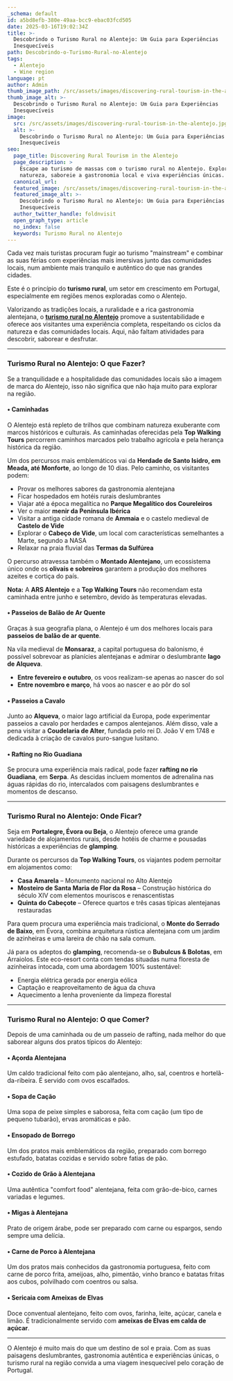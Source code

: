 ```yaml
---
_schema: default
id: a5bd8efb-380e-49aa-bcc9-ebac03fcd505
date: 2025-03-16T19:02:34Z
title: >-
  Descobrindo o Turismo Rural no Alentejo: Um Guia para Experiências
  Inesquecíveis
path: Descobrindo-o-Turismo-Rural-no-Alentejo
tags:
  - Alentejo
  - Wine region
language: pt
author: Admin
thumb_image_path: /src/assets/images/discovering-rural-tourism-in-the-alentejo.jpg
thumb_image_alt: >-
  Descobrindo o Turismo Rural no Alentejo: Um Guia para Experiências
  Inesquecíveis
image:
  src: /src/assets/images/discovering-rural-tourism-in-the-alentejo.jpg
  alt: >-
    Descobrindo o Turismo Rural no Alentejo: Um Guia para Experiências
    Inesquecíveis
seo:
  page_title: Discovering Rural Tourism in the Alentejo
  page_description: >
    Escape ao turismo de massas com o turismo rural no Alentejo. Explore a
    natureza, saboreie a gastronomia local e viva experiências únicas.
  canonical_url:
  featured_image: /src/assets/images/discovering-rural-tourism-in-the-alentejo.jpg
  featured_image_alt: >-
    Descobrindo o Turismo Rural no Alentejo: Um Guia para Experiências
    Inesquecíveis
  author_twitter_handle: foldnvisit
  open_graph_type: article
  no_index: false
  keywords: Turismo Rural no Alentejo
---
```


Cada vez mais turistas procuram fugir ao turismo "mainstream" e combinar as suas
férias com experiências mais imersivas junto das comunidades locais, num
ambiente mais tranquilo e autêntico do que nas grandes cidades.

Este é o princípio do **turismo rural**, um setor em crescimento em Portugal,
especialmente em regiões menos exploradas como o Alentejo.

Valorizando as tradições locais, a ruralidade e a rica gastronomia alentejana, o
[**turismo rural no Alentejo**](https://topwalkingtoursportugal.com/pt/tours/historical-alentejo-rural-trails/)
promove a sustentabilidade e oferece aos visitantes uma experiência completa,
respeitando os ciclos da natureza e das comunidades locais. Aqui, não faltam
atividades para descobrir, saborear e desfrutar.

---

### **Turismo Rural no Alentejo: O que Fazer?**

Se a tranquilidade e a hospitalidade das comunidades locais são a imagem de
marca do Alentejo, isso não significa que não haja muito para explorar na
região.

#### **• Caminhadas**

O Alentejo está repleto de trilhos que combinam natureza exuberante com marcos
históricos e culturais. As caminhadas oferecidas pela **Top Walking Tours**
percorrem caminhos marcados pelo trabalho agrícola e pela herança histórica da
região.

Um dos percursos mais emblemáticos vai da **Herdade de Santo Isidro, em Meada,
até Monforte**, ao longo de 10 dias. Pelo caminho, os visitantes podem:

- Provar os melhores sabores da gastronomia alentejana
- Ficar hospedados em hotéis rurais deslumbrantes
- Viajar até a época megalítica no **Parque Megalítico dos Coureleiros**
- Ver o maior **menir da Península Ibérica**
- Visitar a antiga cidade romana de **Ammaia** e o castelo medieval de **Castelo
  de Vide**
- Explorar o **Cabeço de Vide**, um local com características semelhantes a
  Marte, segundo a NASA
- Relaxar na praia fluvial das **Termas da Sulfúrea**

O percurso atravessa também o **Montado Alentejano**, um ecossistema único onde
os **olivais e sobreiros** garantem a produção dos melhores azeites e cortiça do
país.

**Nota:** A **ARS Alentejo** e a **Top Walking Tours** não recomendam esta
caminhada entre junho e setembro, devido às temperaturas elevadas.

#### **• Passeios de Balão de Ar Quente**

Graças à sua geografia plana, o Alentejo é um dos melhores locais para
**passeios de balão de ar quente**.

Na vila medieval de **Monsaraz**, a capital portuguesa do balonismo, é possível
sobrevoar as planícies alentejanas e admirar o deslumbrante **lago de Alqueva**.

- **Entre fevereiro e outubro**, os voos realizam-se apenas ao nascer do sol
- **Entre novembro e março**, há voos ao nascer e ao pôr do sol

#### **• Passeios a Cavalo**

Junto ao **Alqueva**, o maior lago artificial da Europa, pode experimentar
passeios a cavalo por herdades e campos alentejanos. Além disso, vale a pena
visitar a **Coudelaria de Alter**, fundada pelo rei D. João V em 1748 e dedicada
à criação de cavalos puro-sangue lusitano.

#### **• Rafting no Rio Guadiana**

Se procura uma experiência mais radical, pode fazer **rafting no rio Guadiana**,
em **Serpa**. As descidas incluem momentos de adrenalina nas águas rápidas do
rio, intercalados com paisagens deslumbrantes e momentos de descanso.

---

### **Turismo Rural no Alentejo: Onde Ficar?**

Seja em **Portalegre, Évora ou Beja**, o Alentejo oferece uma grande variedade
de alojamentos rurais, desde hotéis de charme e pousadas históricas a
experiências de **glamping**.

Durante os percursos da **Top Walking Tours**, os viajantes podem pernoitar em
alojamentos como:

- **Casa Amarela** – Monumento nacional no Alto Alentejo
- **Mosteiro de Santa Maria de Flor da Rosa** – Construção histórica do século
  XIV com elementos mouriscos e renascentistas
- **Quinta do Cabeçote** – Oferece quartos e três casas típicas alentejanas
  restauradas

Para quem procura uma experiência mais tradicional, o **Monte do Serrado de
Baixo**, em Évora, combina arquitetura rústica alentejana com um jardim de
azinheiras e uma lareira de chão na sala comum.

Já para os adeptos do **glamping**, recomenda-se o **Bubulcus & Bolotas**, em
Arraiolos. Este eco-resort conta com tendas situadas numa floresta de azinheiras
intocada, com uma abordagem 100% sustentável:

- Energia elétrica gerada por energia eólica
- Captação e reaproveitamento de água da chuva
- Aquecimento a lenha proveniente da limpeza florestal

---

### **Turismo Rural no Alentejo: O que Comer?**

Depois de uma caminhada ou de um passeio de rafting, nada melhor do que saborear
alguns dos pratos típicos do Alentejo:

#### **• Açorda Alentejana**

Um caldo tradicional feito com pão alentejano, alho, sal, coentros e
hortelã-da-ribeira. É servido com ovos escalfados.

#### **• Sopa de Cação**

Uma sopa de peixe simples e saborosa, feita com cação (um tipo de pequeno
tubarão), ervas aromáticas e pão.

#### **• Ensopado de Borrego**

Um dos pratos mais emblemáticos da região, preparado com borrego estufado,
batatas cozidas e servido sobre fatias de pão.

#### **• Cozido de Grão à Alentejana**

Uma autêntica "comfort food" alentejana, feita com grão-de-bico, carnes variadas
e legumes.

#### **• Migas à Alentejana**

Prato de origem árabe, pode ser preparado com carne ou espargos, sendo sempre
uma delícia.

#### **• Carne de Porco à Alentejana**

Um dos pratos mais conhecidos da gastronomia portuguesa, feito com carne de
porco frita, ameijoas, alho, pimentão, vinho branco e batatas fritas aos cubos,
polvilhado com coentros ou salsa.

#### **• Sericaia com Ameixas de Elvas**

Doce conventual alentejano, feito com ovos, farinha, leite, açúcar, canela e
limão. É tradicionalmente servido com **ameixas de Elvas em calda de açúcar**.

---

O Alentejo é muito mais do que um destino de sol e praia. Com as suas paisagens
deslumbrantes, gastronomia autêntica e experiências únicas, o turismo rural na
região convida a uma viagem inesquecível pelo coração de Portugal.

&nbsp;
